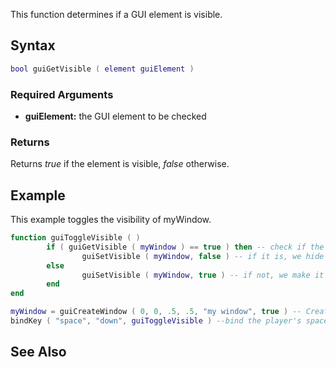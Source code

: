 {{Client function}}

This function determines if a GUI element is visible.

==Syntax== 
<syntaxhighlight lang="lua">
bool guiGetVisible ( element guiElement )
</syntaxhighlight> 

===Required Arguments=== 
*'''guiElement:''' the GUI element to be checked

===Returns===
Returns ''true'' if the element is visible, ''false'' otherwise.

==Example== 
This example toggles the visibility of myWindow.
<syntaxhighlight lang="lua">function guiToggleVisible ( )        
        if ( guiGetVisible ( myWindow ) == true ) then -- check if the gui element is visible               
                guiSetVisible ( myWindow, false ) -- if it is, we hide it
        else              
                guiSetVisible ( myWindow, true ) -- if not, we make it visible
        end
end

myWindow = guiCreateWindow ( 0, 0, .5, .5, "my window", true ) -- Create the gui window
bindKey ( "space", "down", guiToggleVisible ) --bind the player's spacebar to the function guiToggleVisible</syntaxhighlight>

==See Also==
{{GUI_functions}}